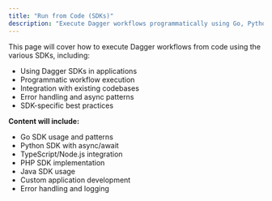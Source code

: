 ```yaml
---
title: "Run from Code (SDKs)"
description: "Execute Dagger workflows programmatically using Go, Python, TypeScript, and other SDKs"
---
```


This page will cover how to execute Dagger workflows from code using the various SDKs, including:

- Using Dagger SDKs in applications
- Programmatic workflow execution
- Integration with existing codebases
- Error handling and async patterns
- SDK-specific best practices

**Content will include:**
- Go SDK usage and patterns
- Python SDK with async/await
- TypeScript/Node.js integration
- PHP SDK implementation
- Java SDK usage
- Custom application development
- Error handling and logging